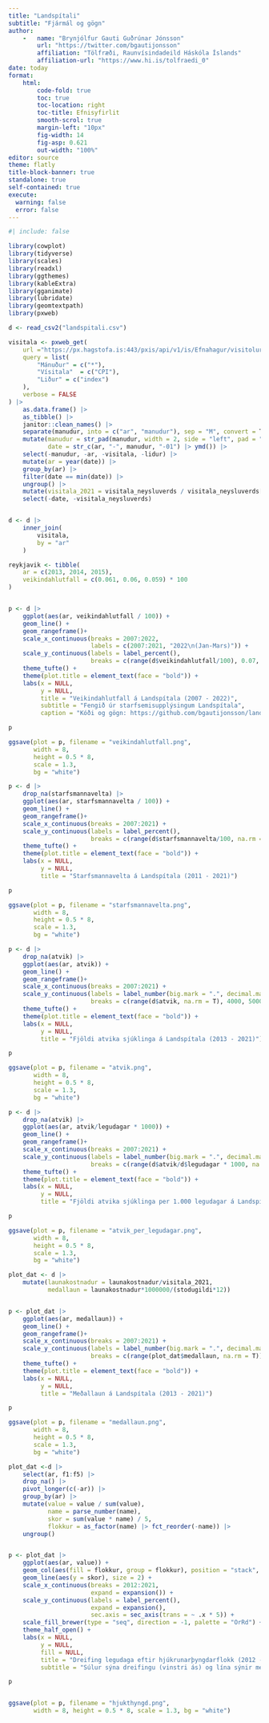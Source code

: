 ```yaml
---
title: "Landspítali"
subtitle: "Fjármál og gögn"
author: 
    -   name: "Brynjólfur Gauti Guðrúnar Jónsson"
        url: "https://twitter.com/bgautijonsson"
        affiliation: "Tölfræði, Raunvísindadeild Háskóla Íslands"
        affiliation-url: "https://www.hi.is/tolfraedi_0"
date: today
format: 
    html:
        code-fold: true
        toc: true
        toc-location: right
        toc-title: Efnisyfirlit
        smooth-scrol: true
        margin-left: "10px"
        fig-width: 14
        fig-asp: 0.621
        out-width: "100%"
editor: source
theme: flatly
title-block-banner: true
standalone: true
self-contained: true
execute: 
  warning: false
  error: false       
---
```



```r
#| include: false

library(cowplot)
library(tidyverse)
library(scales)
library(readxl)
library(ggthemes)
library(kableExtra)
library(gganimate)
library(lubridate)
library(geomtextpath)
library(pxweb)
```



```r
d <- read_csv2("landspitali.csv")

visitala <- pxweb_get(
    url ="https://px.hagstofa.is:443/pxis/api/v1/is/Efnahagur/visitolur/1_vnv/1_vnv/VIS01000.px", 
    query = list(
        "Mánuður" = c("*"),
        "Vísitala"  = c("CPI"),
        "Liður" = c("index")
    ),
    verbose = FALSE
) |> 
    as.data.frame() |> 
    as_tibble() |> 
    janitor::clean_names() |> 
    separate(manudur, into = c("ar", "manudur"), sep = "M", convert = T) |> 
    mutate(manudur = str_pad(manudur, width = 2, side = "left", pad = "0"),
           date = str_c(ar, "-", manudur, "-01") |> ymd()) |> 
    select(-manudur, -ar, -visitala, -lidur) |> 
    mutate(ar = year(date)) |> 
    group_by(ar) |> 
    filter(date == min(date)) |> 
    ungroup() |> 
    mutate(visitala_2021 = visitala_neysluverds / visitala_neysluverds[ar == 2021]) |> 
    select(-date, -visitala_neysluverds)


d <- d |> 
    inner_join(
        visitala,
        by = "ar"
    )

```

```r
reykjavik <- tibble(
    ar = c(2013, 2014, 2015),
    veikindahlutfall = c(0.061, 0.06, 0.059) * 100
)


p <- d |> 
    ggplot(aes(ar, veikindahlutfall / 100)) +
    geom_line() +
    geom_rangeframe()+
    scale_x_continuous(breaks = 2007:2022,
                       labels = c(2007:2021, "2022\n(Jan-Mars)")) +
    scale_y_continuous(labels = label_percent(),
                       breaks = c(range(d$veikindahlutfall/100), 0.07,  0.08, 0.09, 0.1, 0.11)) +
    theme_tufte() +
    theme(plot.title = element_text(face = "bold")) +
    labs(x = NULL,
         y = NULL,
         title = "Veikindahlutfall á Landspítala (2007 - 2022)",
         subtitle = "Fengið úr starfsemisupplýsingum Landspítala",
         caption = "Kóði og gögn: https://github.com/bgautijonsson/landspitali")

p

ggsave(plot = p, filename = "veikindahlutfall.png",
       width = 8,
       height = 0.5 * 8,
       scale = 1.3,
       bg = "white")
```

```r
p <- d |> 
    drop_na(starfsmannavelta) |> 
    ggplot(aes(ar, starfsmannavelta / 100)) +
    geom_line() +
    geom_rangeframe()+
    scale_x_continuous(breaks = 2007:2021) +
    scale_y_continuous(labels = label_percent(),
                       breaks = c(range(d$starfsmannavelta/100, na.rm = T), 0.12, 0.14)) +
    theme_tufte() +
    theme(plot.title = element_text(face = "bold")) +
    labs(x = NULL,
         y = NULL,
         title = "Starfsmannavelta á Landspítala (2011 - 2021)")

p

ggsave(plot = p, filename = "starfsmannavelta.png",
       width = 8,
       height = 0.5 * 8,
       scale = 1.3,
       bg = "white")
```



```r
p <- d |> 
    drop_na(atvik) |> 
    ggplot(aes(ar, atvik)) +
    geom_line() +
    geom_rangeframe()+
    scale_x_continuous(breaks = 2007:2021) +
    scale_y_continuous(labels = label_number(big.mark = ".", decimal.mark = ","),
                       breaks = c(range(d$atvik, na.rm = T), 4000, 5000)) +
    theme_tufte() +
    theme(plot.title = element_text(face = "bold")) +
    labs(x = NULL,
         y = NULL,
         title = "Fjöldi atvika sjúklinga á Landspítala (2013 - 2021)")

p

ggsave(plot = p, filename = "atvik.png",
       width = 8,
       height = 0.5 * 8,
       scale = 1.3,
       bg = "white")
```

```r
p <- d |> 
    drop_na(atvik) |> 
    ggplot(aes(ar, atvik/legudagar * 1000)) +
    geom_line() +
    geom_rangeframe()+
    scale_x_continuous(breaks = 2007:2021) +
    scale_y_continuous(labels = label_number(big.mark = ".", decimal.mark = ",",),
                       breaks = c(range(d$atvik/d$legudagar * 1000, na.rm = T), 20)) +
    theme_tufte() +
    theme(plot.title = element_text(face = "bold")) +
    labs(x = NULL,
         y = NULL,
         title = "Fjöldi atvika sjúklinga per 1.000 legudagar á Landspítala (2013 - 2021)")

p

ggsave(plot = p, filename = "atvik_per_legudagar.png",
       width = 8,
       height = 0.5 * 8,
       scale = 1.3,
       bg = "white")
```




```r
plot_dat <- d |> 
    mutate(launakostnadur = launakostnadur/visitala_2021,
           medallaun = launakostnadur*1000000/(stodugildi*12))


p <- plot_dat |> 
    ggplot(aes(ar, medallaun)) +
    geom_line() +
    geom_rangeframe()+
    scale_x_continuous(breaks = 2007:2021) +
    scale_y_continuous(labels = label_number(big.mark = ".", decimal.mark = ",",),
                       breaks = c(range(plot_dat$medallaun, na.rm = T))) +
    theme_tufte() +
    theme(plot.title = element_text(face = "bold")) +
    labs(x = NULL,
         y = NULL,
         title = "Meðallaun á Landspítala (2013 - 2021)")

p

ggsave(plot = p, filename = "medallaun.png",
       width = 8,
       height = 0.5 * 8,
       scale = 1.3,
       bg = "white")
```






```r
plot_dat <-d |> 
    select(ar, f1:f5) |> 
    drop_na() |> 
    pivot_longer(c(-ar)) |> 
    group_by(ar) |> 
    mutate(value = value / sum(value),
           name = parse_number(name),
           skor = sum(value * name) / 5,
           flokkur = as_factor(name) |> fct_reorder(-name)) |> 
    ungroup()


p <- plot_dat |> 
    ggplot(aes(ar, value)) +
    geom_col(aes(fill = flokkur, group = flokkur), position = "stack", width = 0.95) +
    geom_line(aes(y = skor), size = 2) +
    scale_x_continuous(breaks = 2012:2021, 
                       expand = expansion()) +
    scale_y_continuous(labels = label_percent(),
                       expand = expansion(),
                       sec.axis = sec_axis(trans = ~ .x * 5)) +
    scale_fill_brewer(type = "seq", direction = -1, palette = "OrRd") +
    theme_half_open() +
    labs(x = NULL,
         y = NULL,
         fill = NULL,
         title = "Dreifing legudaga eftir hjúkrunarþyngdarflokk (2012 - 2021)",
         subtitle = "Súlur sýna dreifingu (vinstri ás) og lína sýnir meðalþyngd legudags (hægri ás)")

p


ggsave(plot = p, filename = "hjukthyngd.png",
       width = 8, height = 0.5 * 8, scale = 1.3, bg = "white")
```

